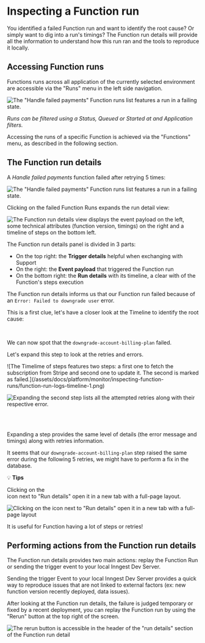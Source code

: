 
# Inspecting a Function run

You identified a failed Function run and want to identify the root cause? Or simply want to dig into a run's timings?
The Function run details will provide all the information to understand how this run ran and the tools to reproduce it locally.

## Accessing Function runs

Functions runs across all application of the currently selected environment are accessible via the "Runs" menu in the left side navigation.

![The "Handle failed payments" Function runs list features a run in a failing state.](/assets/docs/platform/monitor/inspecting-function-runs/function-runs.png)

_Runs can be filtered using a Status, Queued or Started at and Application filters._

Accessing the runs of a specific Function is achieved via the "Functions" menu, as described in the following section.

## The Function run details

A _Handle failed payments_ function failed after retrying 5 times:


![The "Handle failed payments" Function runs list features a run in a failing state.](/assets/docs/platform/monitor/inspecting-function-runs/handle-failed-payments-function-run-failed.png)

Clicking on the failed Function Runs expands the run detail view:

![The Function run details view displays the event payload on the left, some technical attributes (function version, timings) on the right and a timeline of steps on the bottom left.](/assets/docs/platform/monitor/inspecting-function-runs/function-run-logs.png)

The Function run details panel is divided in 3 parts:

- On the top right: the **Trigger details** helpful when exchanging with Support
- On the right: the **Event payload** that triggered the Function run
- On the bottom right: the **Run details** with its timeline, a clear with of the Function's steps execution


The Function run details informs us that our Function run failed because of an `Error: Failed to downgrade user` error.

This is a first clue, let's have a closer look at the Timeline to identify the root cause:

<Row>

<Col>

<br/>

We can now spot that the `downgrade-account-billing-plan` failed.

Let's expand this step to look at the retries and errors.
</Col>
<Col>
![The Timelime of steps features two steps: a first one to fetch the subscription from Stripe and second one to update it. The second is marked as failed.](/assets/docs/platform/monitor/inspecting-function-runs/function-run-logs-timeline-1.png)
</Col>

</Row>

<Row>

<Col>

![Expanding the second step lists all the attempted retries along with their respective error.](/assets/docs/platform/monitor/inspecting-function-runs/function-run-logs-timeline-2.png)

</Col>
<Col>

<br/>
<br/>

Expanding a step provides the same level of details (the error message and timings) along with retries information.

It seems that our `downgrade-account-billing-plan` step raised the same error during the following 5 retries, we might have to perform a fix in the database.


</Col>

</Row>


<Callout>

💡 **Tips**

<div className="flex flex-row items-center">
<div>Clicking on the</div>
<RiExternalLinkFill className="fill-breeze-500 mx-2 h-4 w-4"/>
<div> icon next to "Run details" open it in a new tab with a full-page layout.</div>
</div>


![Clicking on the icon next to "Run details" open it in a new tab with a full-page layout](/assets/docs/platform/monitor/inspecting-function-runs/function-runs-details-open-new-tab.png)

It is useful for Function having a lot of steps or retries!


</Callout>


## Performing actions from the Function run details

The Function run details provides two main actions: replay the Function Run or sending the trigger event to your local Inngest Dev Server.

Sending the trigger Event to your local Inngest Dev Server provides a quick way to reproduce issues that are not linked to external factors (ex: new function version recently deployed, data issues).

After looking at the Function run details, the failure is judged temporary or fixed by a recent deployment, you can replay the Function run by using the "Rerun" button at the top right of the screen.

![The rerun button is accessible in the header of the "run details" section of the Function run detail](/assets/docs/platform/monitor/inspecting-function-runs/function-runs-details-open-new-tab.png)